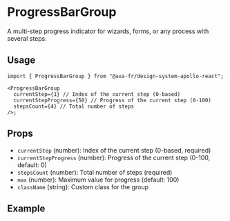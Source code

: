 
<Meta of={ProgressBarGroupStories} />

# ProgressBarGroup

A multi-step progress indicator for wizards, forms, or any process with several steps.

## Usage

```tsx
import { ProgressBarGroup } from "@axa-fr/design-system-apollo-react";

<ProgressBarGroup
  currentStep={1} // Index of the current step (0-based)
  currentStepProgress={50} // Progress of the current step (0-100)
  stepsCount={4} // Total number of steps
/>;
```

## Props

- `currentStep` (number): Index of the current step (0-based, required)
- `currentStepProgress` (number): Progress of the current step (0-100, default: 0)
- `stepsCount` (number): Total number of steps (required)
- `max` (number): Maximum value for progress (default: 100)
- `className` (string): Custom class for the group

## Example

<Canvas of={ProgressBarGroupStories.Playground} sourceState="shown" />

<Controls of={ProgressBarGroupStories.Playground} />
